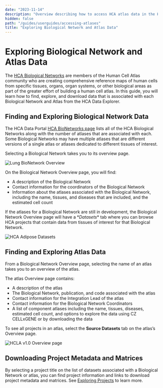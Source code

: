 ```yaml
---
date: "2023-11-14"
description: "Overview describing how to access HCA atlas data in the HCA Data Explorer"
hidden: false
path: "/guides/userguides/accessing-atlases"
title: "Exploring Biological Network and Atlas Data"
---
```


# Exploring Biological Network and Atlas Data

The [HCA Biological Networks](https://www.humancellatlas.org/biological-networks/) are members of the Human Cell Atlas
community who are creating comprehensive reference maps of human cells from specific tissues, organs, organ systems, or
other biological areas as part of the greater effort of building a human cell atlas. In this guide, you will learn how
to find, explore, and download data that is associated with each Biological Network and Atlas from the HCA Data
Explorer.

## Finding and Exploring Biological Network Data

The HCA Data Portal [HCA BioNetworks page](https://data.humancellatlas.org/hca-bio-networks) lists all of the HCA
Biological Networks along with the number of atlases that are associated with each. Some Biological Networks may have
multiple atlases that are different versions of a single atlas or atlases dedicated to different tissues of interest.

Selecting a Biological Network takes you to its overview page.

![Lung BioNetwork Overview](/hca-bio-networks/guides/lung-bionetwork-overview.png)

On the Biological Network Overview page, you will find:

- A description of the Biological Network
- Contact information for the coordinators of the Biological Network
- Information about the atlases associated with the Biological Network, including the name, tissues, and diseases that
  are included, and the estimated cell count

If the atlases for a Biological Network are still in development, the Biological Network Overview page will have a \*_Datasets_\* tab where you can browse HCA projects that contain data from tissues of interest for that Biological
Network.

![HCA Adipose Datasets](/hca-bio-networks/guides/hca-adipose-datasets.png)

## Finding and Exploring Atlas Data

From a Biological Network Overview page, selecting the name of an atlas takes you to an overview of the atlas.

The atlas Overview page contains:

- A description of the atlas
- The Biological Network, publication, and code associated with the atlas
- Contact information for the Integration Lead of the atlas
- Contact information for the Biological Network Coordinators
- A list of component atlases including the name, tissues, diseases, estimated cell count, and options to explore the
  data using CZ CELLxGENE or by downloading the data

To see all projects in an atlas, select the **Source Datasets** tab on the atlas’s Overview page.

![HCLA v1.0 Overview page](/hca-bio-networks/guides/hcla-v1-atlas.png)

## Downloading Project Metadata and Matrices

By selecting a project title on the list of datasets associated with a Biological Network or atlas, you can find project
information and links to download project metadata and matrices.
See [Exploring Projects](/guides#exploring-projects) to learn more.
